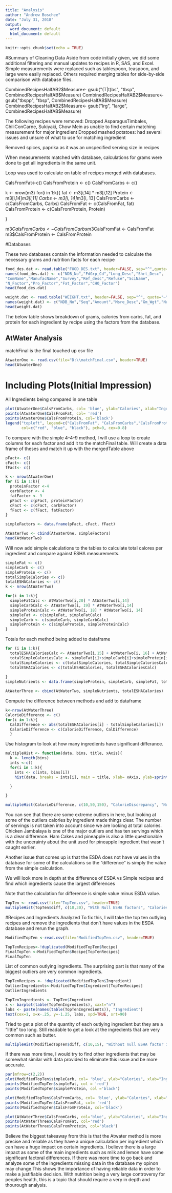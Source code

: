 ---
title: "Analysis"
author: "Andrew Boschee"
date: "July 31, 2018"
output:
  word_document: default
  html_document: default
---

```{r setup, include=FALSE}
knitr::opts_chunk$set(echo = TRUE)
```
#Summary of Cleaning Data
Aside from code initially given, we did some additional filtering and manual updates to recipes in R, SAS, and Excel.
Simple measurements were replaced such as tablespoon, teaspoon, and large were easily replaced. Others required merging tables for side-by-side comparison with database files.

CombinedRecipesHalfAB2$Measure<- gsub("(T|t)bs", "tbsp", CombinedRecipesHalfAB$Measure)
CombinedRecipesHalfAB2$Measure<- gsub("tbspp", "tbsp", CombinedRecipesHalfAB$Measure)
CombinedRecipesHalfAB2$Measure<- gsub("lrg", "large", CombinedRecipesHalfAB$Measure)

The following recipes were removed:
Dropped AsparagusTimbales, ChiliConCarne, Sukiyaki, Chow Mein as unable to find certain matching measurement for major ingredient
Dropped mashed potatoes: had several issues and unsure of what to use for matching ingredient

Removed spices, paprika as it was an unspecified serving size in recipes

When measurements matched with database, calculations for grams were done to get all ingredients in the same unit. 

Loop was used to calculate on table of recipes merged with databases.

CalsFromFat<-c()
CalsFromProtein <- c()
CalsFromCarbs <- c()

k <- nrow(m3)
for(i in 1:k){
  fat <- m3[i,14] * m3[i,12]
  Protein <- m3[i,14]*m3[i,11]
  Carbs <- m3[i, 14]*m3[i, 13]
  CalsFromCarbs <- c(CalsFromCarbs, Carbs)
  CalsFromFat <- c(CalsFromFat, fat)
  CalsFromProtein <- c(CalsFromProtein, Protein)
  
}

m3$CalsFromCarbs <- CalsFromCarbs
m3$CalsFromFat <- CalsFromFat
m3$CalsFromProtein <- CalsFromProtein

#Databases

These two databases contain the information needed to calculate the necessary grams and nutrition facts for each recipe
```{r}
food_des.dat <- read.table("FOOD_DES.txt", header=FALSE, sep="^",quote="~")
names(food_des.dat) <- c("NDB_No","FdGrp_Cd","Long_Desc","Shrt_Desc",
"ComName","ManufacName","Survey","Ref_desc","Refuse","SciName",
"N_Factor","Pro_Factor","Fat_Factor","CHO_Factor")
head(food_des.dat)

weight.dat <- read.table("WEIGHT.txt", header=FALSE, sep="^", quote="~")
names(weight.dat) <- c("NDB_No","Seq","Amount","Msre_Desc","Gm_Wgt","Num_Data_Pts","Std_Dev")
head(weight.dat)
```
The below table shows breakdown of grams, calories from carbs, fat, and protein for each ingredient by recipe using the factors from the database.

## AtWater Analysis

matchFinal is the final touched up csv file
```{r}
AtwaterOne <- read.csv(file="D:\\matchFinal.csv", header=TRUE)
head(AtwaterOne)

```
# Including Plots(Initial Impression)

All Ingredients being compared in one table
```{r}
plot(AtwaterOne$CalsFromCarbs, col= 'blue', ylab="Calories", xlab="Ingredients")
points(AtwaterOne$CalsFromFat, col= 'red')
points(AtwaterOne$CalsFromProtein, col='black')    
legend("topleft", legend=c("CalsFromFat", "CalsFromCarbs","CalsFromProtein"),
       col=c("red", "blue", "black"), pch=0, cex=0.8)
```

To compare with the simple 4-4-9 method, I will use a loop to create columns for each factor and add it to the matchFinal table. Will create a data frame of theses and match it up with the mergedTable above
```{r}
pFact<- c()
cFact<- c()
fFact<- c()

k <- nrow(AtwaterOne)
for (i in 1:k){
  proteinFactor <-4
  carbFactor <- 4
  fatFactor <- 9
  pFact <- c(pFact, proteinFactor)
  cFact <- c(cFact, carbFactor)
  fFact <- c(fFact, fatFactor)
}

simpleFactors <- data.frame(pFact, cFact, fFact)

AtWaterTwo <- cbind(AtwaterOne, simpleFactors)
head(AtWaterTwo)

```


Will now add simple calculations to the tables to calculate total calores per ingredient and compare against ESHA measurements.
```{r}
simpleFat <- c()
simpleCarb <- c()
simpleProtein <- c()
totalSimpleCalories <- c()
totalESHACalories <- c()
k <- nrow(AtWaterTwo)

for(i in 1:k){
  simpleFatCalc <- AtWaterTwo[i,20] * AtWaterTwo[i,14]
  simpleCarbCalc <- AtWaterTwo[i, 19] * AtWaterTwo[i,14]
  simpleProteinCalc <- AtWaterTwo[i, 18] * AtWaterTwo[i, 14]
  simpleFat <- c(simpleFat, simpleFatCalc)
  simpleCarb <- c(simpleCarb, simpleCarbCalc)
  simpleProtein <- c(simpleProtein, simpleProteinCalc)
}

```

Totals for each method being added to dataframe
```{r}
for (i in 1:k){
  totalESHACaloriesCalc <- AtWaterTwo[i,15] + AtWaterTwo[i, 16] + AtWaterTwo[i, 17]
  totalSimpleCaloriesCalc <- simpleFat[i]+simpleCarb[i]+simpleProtein[i]
  totalSimpleCalories <- c(totalSimpleCalories, totalSimpleCaloriesCalc)
  totalESHACalories <- c(totalESHACalories, totalESHACaloriesCalc)
  
}
simpleNutrients <- data.frame(simpleProtein, simpleCarb, simpleFat, totalSimpleCalories)

AtWaterThree <- cbind(AtWaterTwo, simpleNutrients, totalESHACalories)


```

Compute the difference between methods and add to dataframe
```{r}
k<-nrow(AtWaterThree)
CalorieDifference <- c()
for(i in 1:k){
  CalDifference <- abs(totalESHACalories[i] - totalSimpleCalories[i])
  CalorieDifference <- c(CalorieDifference, CalDifference)
  }
```

Use histogram to look at how many ingredients have significant differance.
```{r}

multipleHist <- function(data, bins, title, xAxis){
  k <- length(bins)
  ints <-c()
  for(i in 1:k){
    ints <- c(ints, bins[i])
    hist(data, breaks = ints[i], main = title, xlab= xAxis, ylab=sprintf("bins = %g ", bins[i]))

  }

}

multipleHist(CalorieDifference, c(10,50,150), "CalorieDiscrepancy", "Number Of Calories Apart")


```
You can see that there are some extreme outliers in here, but looking at some of the outliers calories by ingredient made things clear. The number of servings is not taken into account since we are looking at total calories. Chicken Jambalaya is one of the major outliers and has ten servings which is a clear difference. Ham Cakes and pineapple is also a little questionable with the uncerainty about the unit used for pineapple ingredient that wasn't caught earlier. 

Another issue that comes up is that the ESDA does not have values in the database for some of the calculations so the "difference" is simply the value from the simple calculation.

We will look more in depth at the difference of ESDA vs Simple recipes and find which ingredients cause the largest differences 

Note that the calculation for difference is simple value minus ESDA value.

```{r}
TopTen <- read.csv(file="TopTen.csv", header=TRUE)
multipleHist(TopTen$diff, c(10,30), "With Null ESHA factors", "Calories Differing")
```

#Recipes and Ingredients Analyzed
To fix this, I will take the top ten outlying recipes and remove the ingredients that don't have values in the ESDA database and rerun the graph.
```{r}
ModifiedTopTen <-read.csv(file="ModifiedTopTen.csv", header=TRUE)

TopTenRecipes<-!duplicated(ModifiedTopTen$Recipe)
FinalTopTen <-ModifiedTopTen$Recipe[TopTenRecipes]
FinalTopTen

```

List of common outlying ingredients. The surprising part is that many of the biggest outliers are very common ingredients.
```{r}
TopTenRecipes <- !duplicated(ModifiedTopTen$Ingredient)
OutlierIngredients<-ModifiedTopTen$Ingredient[TopTenRecipes]
OutlierIngredients
```
```{r}
TopTenIngredients <- TopTen$Ingredient
x <- barplot(table(TopTenIngredients), xaxt="n")
labs <- paste(names(table(TopTenIngredients)), "Ingredient")
text(cex=1, x=x-.25, y=-1.25, labs, xpd=TRUE, srt=90)

```

Tried to get a plot of the quantity of each outlying ingredient but they are a "little" too long. Still readable to get a look at the ingredients that are very common such as butter.
```{r}
multipleHist(ModifiedTopTen$diff, c(10,15), "Without null ESHA factor ingredients", "Calories Differing")

```
If there was more time, I would try to find other ingredients that may be somewhat similar with data provided to eliminate this issue and be more accurate. 
```{r}
par(mfrow=c(2,2))
plot(ModifiedTopTen$simpleCarb, col= 'blue', ylab="Calories", xlab="Ingredients", main="Simple Calc")
points(ModifiedTopTen$simpleFat, col = 'red')
points(ModifiedTopTen$simpleProtein, col ='black')

plot(ModifiedTopTen$CalsFromCarbs, col= 'blue', ylab="Calories", xlab="Ingredients", main="TopTen Simple")
points(ModifiedTopTen$CalsFromFat, col= 'red')
points(ModifiedTopTen$CalsFromProtein, col='black')

plot(AtWaterThree$CalsFromCarbs, col='blue', ylab="Calories", xlab="Ingredients",main="Atwater Calc")
points(AtWaterThree$CalsFromFat, col='red')
points(AtWaterThree$CalsFromProtein, col='black')

```


Believe the biggest takeaway from this is that the Atwater method is more precise and reliable as they have a unique calculation per ingredient which can have a huge impact on certain ingredients. I believe there is a large impact as some of the main ingredients such as milk and lemon have some significant factoral differences. If there was more time to go back and analyze some of the ingredients missing data in the database my opinon may change.This shows the importance of having reliable data in order to make a justifiable decision. With nutrition being a very large controversy for peoples health, this is a topic that should require a very in depth and thourough analysis.
